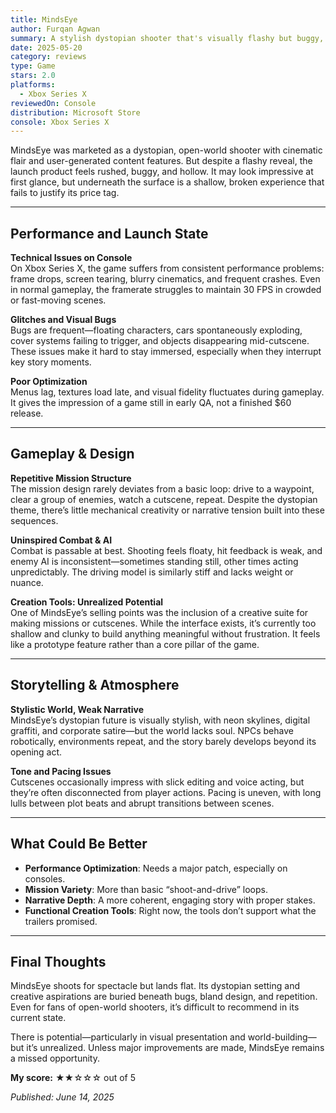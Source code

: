 ```yaml
---
title: MindsEye
author: Furqan Agwan
summary: A stylish dystopian shooter that's visually flashy but buggy, repetitive, and underwhelming—wait for a sale.
date: 2025-05-20
category: reviews
type: Game
stars: 2.0
platforms:
  - Xbox Series X
reviewedOn: Console
distribution: Microsoft Store
console: Xbox Series X
---
```


MindsEye was marketed as a dystopian, open-world shooter with cinematic flair and user-generated content features. But despite a flashy reveal, the launch product feels rushed, buggy, and hollow. It may look impressive at first glance, but underneath the surface is a shallow, broken experience that fails to justify its price tag.

---

## Performance and Launch State

**Technical Issues on Console**  
On Xbox Series X, the game suffers from consistent performance problems: frame drops, screen tearing, blurry cinematics, and frequent crashes. Even in normal gameplay, the framerate struggles to maintain 30 FPS in crowded or fast-moving scenes.

**Glitches and Visual Bugs**  
Bugs are frequent—floating characters, cars spontaneously exploding, cover systems failing to trigger, and objects disappearing mid-cutscene. These issues make it hard to stay immersed, especially when they interrupt key story moments.

**Poor Optimization**  
Menus lag, textures load late, and visual fidelity fluctuates during gameplay. It gives the impression of a game still in early QA, not a finished $60 release.

---

## Gameplay & Design

**Repetitive Mission Structure**  
The mission design rarely deviates from a basic loop: drive to a waypoint, clear a group of enemies, watch a cutscene, repeat. Despite the dystopian theme, there’s little mechanical creativity or narrative tension built into these sequences.

**Uninspired Combat & AI**  
Combat is passable at best. Shooting feels floaty, hit feedback is weak, and enemy AI is inconsistent—sometimes standing still, other times acting unpredictably. The driving model is similarly stiff and lacks weight or nuance.

**Creation Tools: Unrealized Potential**  
One of MindsEye’s selling points was the inclusion of a creative suite for making missions or cutscenes. While the interface exists, it’s currently too shallow and clunky to build anything meaningful without frustration. It feels like a prototype feature rather than a core pillar of the game.

---

## Storytelling & Atmosphere

**Stylistic World, Weak Narrative**  
MindsEye’s dystopian future is visually stylish, with neon skylines, digital graffiti, and corporate satire—but the world lacks soul. NPCs behave robotically, environments repeat, and the story barely develops beyond its opening act.

**Tone and Pacing Issues**  
Cutscenes occasionally impress with slick editing and voice acting, but they’re often disconnected from player actions. Pacing is uneven, with long lulls between plot beats and abrupt transitions between scenes.

---

## What Could Be Better

- **Performance Optimization**: Needs a major patch, especially on consoles.
- **Mission Variety**: More than basic “shoot-and-drive” loops.
- **Narrative Depth**: A more coherent, engaging story with proper stakes.
- **Functional Creation Tools**: Right now, the tools don’t support what the trailers promised.

---

## Final Thoughts

MindsEye shoots for spectacle but lands flat. Its dystopian setting and creative aspirations are buried beneath bugs, bland design, and repetition. Even for fans of open-world shooters, it’s difficult to recommend in its current state.

There is potential—particularly in visual presentation and world-building—but it’s unrealized. Unless major improvements are made, MindsEye remains a missed opportunity.

**My score:** ★★☆☆☆ out of 5

_Published: June 14, 2025_
